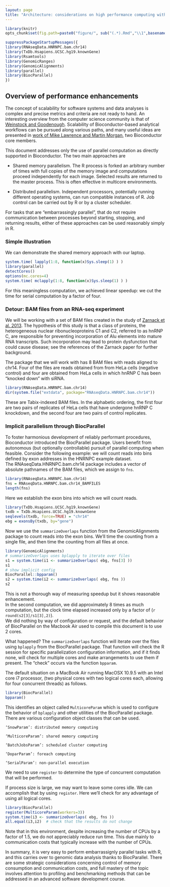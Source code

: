 ```yaml
---
layout: page
title: "Architecture: considerations on high performance computing with Bioconductor"
---
```


```r
library(knitr)
opts_chunk$set(fig.path=paste0("figure/", sub("(.*).Rmd","\\1",basename(knitr:::knit_concord$get('infile'))), "-"))
```

```r
suppressPackageStartupMessages({
library(RNAseqData.HNRNPC.bam.chr14)
library(TxDb.Hsapiens.UCSC.hg19.knownGene)
library(Rsamtools)
library(GenomicRanges)
library(GenomicAlignments)
library(parallel)
library(BiocParallel)
})
```

## Overview of performance enhancements

The concept of scalability for software systems and data
analyses is complex and precise metrics and criteria are
not ready to hand.  An interesting overview from the
computer science community is that of [Weinstock and Goodenough](http://repository.cmu.edu/sei/399/).
Scalability of Bioconductor-based
analytical workflows can be pursued along various paths, and
many useful ideas are presented in 
[work of Mike Lawrence and Martin Morgan](http://arxiv.org/abs/1409.2864), two Bioconductor core members.

This document addresses only the use of parallel computation
as directly supported in Bioconductor.  The two main approaches are

- Shared memory parallelism.  The R process is forked an
arbitrary number of times with full copies of the memory
image and computations proceed independently for each image.
Selected results are returned to the master process.  This
is often effective in multicore environments.

- Distributed parallelism.  Independent processors, potentially
running different operating systems, can run compatible instances
of R.  Job control can be carried out by R or by a cluster scheduler.

For tasks that are "embarrassingly parallel", that do not require
communication between processes beyond starting, stopping, and
returning results, either of these approaches can be used
reasonably simply in R.

### Simple illustration

We can demonstrate the shared memory approach with our laptop.

```r
system.time( lapply(1:8, function(x)Sys.sleep(1) ) )
library(parallel)
detectCores()
options(mc.cores=4)
system.time( mclapply(1:8, function(x)Sys.sleep(1) ) )
```

For this meaningless computation, we achieved linear speedup:
we cut the time for serial computation by a factor of four.

### Detour: BAM files from an RNA-seq experiment

We will be working with a set of BAM files
created in the study of [Zarnack et al. 2013](http://www.pubmedcentral.nih.gov/articlerender.fcgi?artid=3629564&tool=pmcentrez&rendertype=abstract).
The hypothesis of this study is that a class of proteins,
the heterogeneous nuclear ribonucleoproteins C1 and C2,
referred to as hnRNP C, are responsible for preventing
incorporation of Alu elements into mature RNA transcripts.
Such incorporation may lead to protein dysfunction that could
cause disease; see the references of the Zarnack paper for
further background.

The package that we will work with has 8 BAM files with
reads aligned to chr14.  Four of the files are reads obtained from
from HeLa cells (negative control) and four are obtained from
HeLa cells in which hnRNP C has been "knocked down" with siRNA.
```r
library(RNAseqData.HNRNPC.bam.chr14)
dir(system.file("extdata", package="RNAseqData.HNRNPC.bam.chr14"))
```
These are Tabix-indexed BAM files.  In the alphabetic ordering, the
first four are two pairs of replicates of HeLa cells
that have undergone hnRNP C knockdown, and the second four are
two pairs of control replicates.


### Implicit parallelism through BiocParallel

To foster harmonious development of reliably performant procedures,
Bioconductor introduced the BiocParallel package.  Users
benefit from autonomous (but optionally controllable) pursuit
of parallel computing when feasible.  Consider the following
example: we will count reads into bins defined by exon addresses
in the HNRNPC example dataset.  
The RNAseqData.HNRNPC.bam.chr14 package includes a vector
of absolute pathnames of the BAM files, which we assign to `fns`.

```r
library(RNAseqData.HNRNPC.bam.chr14)
fns = RNAseqData.HNRNPC.bam.chr14_BAMFILES
length(fns)
```

Here we establish the exon bins into which we will count reads.
```r
library(TxDb.Hsapiens.UCSC.hg19.knownGene)
txdb = TxDb.Hsapiens.UCSC.hg19.knownGene
seqlevels(txdb, force=TRUE) = "chr14"
ebg = exonsBy(txdb, by="gene")
```

Now we use the `summarizeOverlaps` function from
the GenomicAlignments package to count reads into the exon bins.
We'll time the counting from a single file, and then time
the counting from all files at once.
```r
library(GenomicAlignments)
# summarizeOverlaps uses bplapply to iterate over files
s1 = system.time(i1 <- summarizeOverlaps( ebg, fns[3] ))
s1
# show implicit config
BiocParallel::bpparam()
s2 = system.time(i2 <- summarizeOverlaps( ebg, fns ))
s2
```
This is not a thorough way of measuring speedup but it
shows reasonable enhancement.  
In the second computation, we did approximately 8 times as
much computation, but the clock time elapsed increased only
by a factor of (`r round(s2[3]/s1[3],2)`).  
We did nothing by way of configuration
or request, and the default behavior of BiocParallel on
the Macbook Air used to compile this document is to use 2 cores.

What happened?  The `summarizeOverlaps` function will iterate
over the files using `bplapply` from the BiocParallel package.
That function will check the R session 
for specific parallelization configuration information,
and if it finds none, will check for multiple cores
and make arrangements to use them if present.
The "check" occurs via the function `bpparam`.

The default situation on a
MacBook Air running MacOSX 10.9.5 with
an Intel core i7 processor,
(two physical cores with two logical cores each, allowing
for four concurrent threads)
as follows.
```r
library(BiocParallel)
bpparam()
```
This identifies an object called `MulticoreParam` which is
used to configure the behavior of `bplapply` and other utilities
of the BiocParallel package.  There are various configuration
object classes that can be used.

```
‘SnowParam’: distributed memory computing

‘MulticoreParam’: shared memory computing

‘BatchJobsParam’: scheduled cluster computing

‘DoparParam’: foreach computing

‘SerialParam’: non-parallel execution
```
We need to use `register` to determine the type of
concurrent computation that will be performed.  

If process size is large, we may want to leave
some cores idle.  We can accomplish that by using `register`.
Here we'll check for any advantage of using all logical cores.
```r
library(BiocParallel)
register(MulticoreParam(workers=3))
system.time(i3 <- summarizeOverlaps( ebg, fns ))
all.equal(i3,i2)  # check that the results do not change
```
Note that 
in this environment, despite increasing the number of CPUs 
by a factor of 1.5, we
do not appreciably reduce run time.  This due mainly to communication
costs that typically increase with the number of CPUs.

In summary, it is very easy to perform embarrassignly parallel
tasks with R, and this carries over to genomic data analysis
thanks to BiocParallel.  There are some strategic considerations
concerning control of memory consumption and communication costs,
and full mastery of the topic involves attention to profiling and
benchmarking methods that can be addressed in an advanced software
development course.


